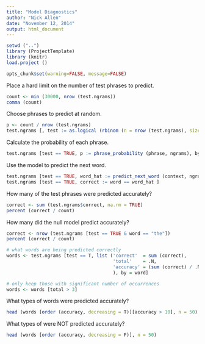 ```yaml
---
title: "Model Diagnostics"
author: "Nick Allen"
date: "November 12, 2014"
output: html_document
---
```


```r
setwd ("..")
library (ProjectTemplate)
library (knitr)
load.project ()

opts_chunk$set(warning=FALSE, message=FALSE)
```

Place a hard limit on the number of test phrases to predict.

```r
count <- min (30000, nrow (test.ngrams))
comma (count)
```

Choose phrases to predict at random.

```r
p <- count / nrow (test.ngrams)
test.ngrams [, test := as.logical (rbinom (n = nrow (test.ngrams), size = 1, prob = p))]
```

Calculate the probability of each phrase.

```r
test.ngrams [test == TRUE, p := phrase_probability (phrase, ngrams), by = phrase]
```

Use the model to predict the next word.

```r
test.ngrams [test == TRUE, word_hat := predict_next_word (context, ngrams), by = phrase]
test.ngrams [test == TRUE, correct := word == word_hat ]
```

How many of the test phrases were predicted accurately?

```r
correct <- sum (test.ngrams$correct, na.rm = TRUE)
percent (correct / count)
```

How many did the null model predict accurately?

```r
correct <- nrow (test.ngrams [test == TRUE & word == "the"])
percent (correct / count)
```

```r
# what words are being predicted correctly
words <- test.ngrams [test == T, list ('correct'  = sum (correct),
                                       'total'    = .N,
                                       'accuracy' = (sum (correct) / .N) * 100
                                       ), by = word]

# only keep those with significant number of occurrences
words <- words [total > 3]
```

What types of words were predicted accurately?

```r
head (words [order (accuracy, decreasing = T)][accuracy > 10], n = 50)
```

What types of were NOT predicted accurately?

```r
head (words [order (accuracy, decreasing = F)], n = 50)
```

